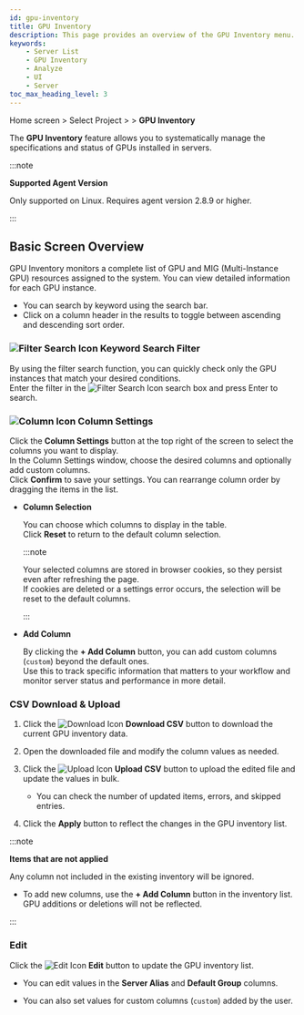 ```yaml
---
id: gpu-inventory
title: GPU Inventory
description: This page provides an overview of the GPU Inventory menu.
keywords: 
    - Server List
    - GPU Inventory
    - Analyze
    - UI
    - Server
toc_max_heading_level: 3
---
```


Home screen &gt; Select Project &gt; <Cmdname sid="side_serverList" className="uitext" /> &gt; **GPU Inventory**

The **GPU Inventory** feature allows you to systematically manage the specifications and status of GPUs installed in servers.

:::note

**Supported Agent Version**

Only supported on Linux. Requires agent version 2.8.9 or higher.

:::

## Basic Screen Overview

GPU Inventory monitors a complete list of GPU and MIG (Multi-Instance GPU) resources assigned to the system. You can view detailed information for each GPU instance.

* You can search by keyword using the search bar.
* Click on a column header in the results to toggle between ascending and descending sort order.

### ![Filter Search Icon](/img/ico-filter.svg) Keyword Search Filter

By using the filter search function, you can quickly check only the GPU instances that match your desired conditions.  
Enter the filter in the ![Filter Search Icon](/img/ico-filter.svg) search box and press Enter to search.

### ![Column Icon](/img/ico-column.svg) Column Settings

Click the **Column Settings** button at the top right of the screen to select the columns you want to display.  
In the Column Settings window, choose the desired columns and optionally add custom columns.  
Click **Confirm** to save your settings. You can rearrange column order by dragging the items in the list.

- **Column Selection**

    You can choose which columns to display in the table.  
    Click **Reset** to return to the default column selection.

    :::note

    Your selected columns are stored in browser cookies, so they persist even after refreshing the page.  
    If cookies are deleted or a settings error occurs, the selection will be reset to the default columns.

    :::

- **Add Column**

    By clicking the **+ Add Column** button, you can add custom columns (`custom`) beyond the default ones.  
    Use this to track specific information that matters to your workflow and monitor server status and performance in more detail.

### CSV Download & Upload

1. Click the ![Download Icon](/img/ico-download.svg) **Download CSV** button to download the current GPU inventory data.

2. Open the downloaded file and modify the column values as needed.

3. Click the ![Upload Icon](/img/ico-upload.svg) **Upload CSV** button to upload the edited file and update the values in bulk.

    * You can check the number of updated items, errors, and skipped entries.

4. Click the **Apply** button to reflect the changes in the GPU inventory list.

:::note

**Items that are not applied**

Any column not included in the existing inventory will be ignored.  
* To add new columns, use the **+ Add Column** button in the inventory list. GPU additions or deletions will not be reflected.

:::

### Edit

Click the ![Edit Icon](/img/ic-edit.svg) **Edit** button to update the GPU inventory list.

- You can edit values in the **Server Alias** and **Default Group** columns.

- You can also set values for custom columns (`custom`) added by the user.